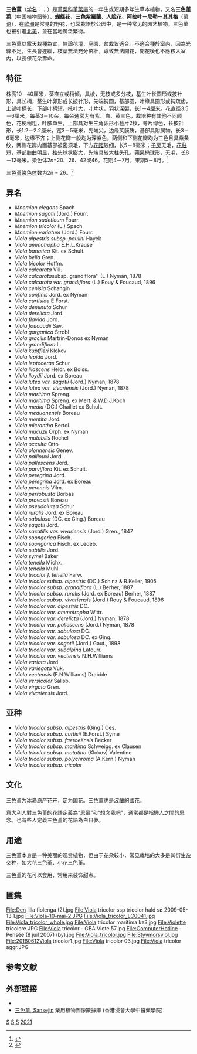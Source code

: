 {{about|三色堇本种|三色堇杂交衍生的栽培种|大花三色堇|大花三色堇杂交衍生的小花品种|小花三色堇}}
{{Speciesbox
| image = Viola tricolor.JPG
| genus = Viola
| species = tricolor
| authority = [[卡尔·林奈|L.]], 1753
}}

'''三色菫'''（[[学名|学名]]：''{{sname|Viola tricolor}}''；{{lang-en|wild pansy}}）是[[堇菜科|堇菜科]][[堇菜屬|堇菜屬]]的一年生或短期多年生草本植物，又名'''三色堇菜'''（中国植物图鉴）、'''蝴蝶花'''、'''三色[[紫羅蘭_(消歧義)|紫羅蘭]]'''、'''人脸花'''、'''阿拉叶－尼勒－其其格'''（[[蒙语|蒙语]]），在[[歐洲|歐洲]]是常見的野花，也常栽培於公园中，是一种常见的园艺植物。三色菫也被引進[[北美|北美]]，並在當地廣泛繁衍。

三色菫以露天栽種為宜，無論花壇、庭園、盆栽皆適合。不適合種於室內，因為光線不足，生長會遲緩，枝葉無法充分茁壯，導致無法開花，開花後也不應移入室內，以長保花朵壽命。

== 特征 ==
株高10－40厘米，茎直立或稍倾，具棱，无枝或多分枝，基生叶长圆形或披针形，具长柄，茎生叶卵形或长披针形，先端钝圆，基部圆，叶缘具圆形或钝疏齿，上部叶柄长，下部叶柄短，托叶大，叶片状，羽状深裂，长1－4厘米。花直径3.5－6厘米，每茎3－10朵，每朵通常为有紫、白、黄三色，栽培种有其他不同颜色，花梗稍粗，叶腋单生，上部具对生三角卵形小苞片2枚，萼片绿色，长披针形，长1.2－2.2厘米，宽3－5毫米，先端尖，边缘荚膜质，基部具附属物，长3－6毫米，边缘不齐；上侧花瓣一般均为深紫色，两侧和下侧花瓣均为三色且具紫条纹，两侧花瓣内面基部被密须毛，下方[[花距|花距]]较细，长5－8毫米；[[子房|子房]]无毛，[[花柱|花柱]]短，基部膝曲明显，[[柱头|柱头]]球状膨大，先端具较大柱头孔。[[蒴果|蒴果]]椭球形，无毛，长8－12毫米。染色体2''n''=20、26、42或46。花期4－7月，果期5－8月。<ref name="cvh127">{{cite book|editor=王庆瑞|title=中国植物志 第51卷|url=http://www.cvh.org.cn/zhiwuzhi/page/51/127.PDF|year=|month=|publisher=科学出版社|location=北京|language=中文|isbn=|pages=127|accessdate=2010年1月1日|deadurl=yes|archiveurl=https://web.archive.org/web/20140104001303/http://www.cvh.org.cn/zhiwuzhi/page/51/127.PDF|archivedate=2014年1月4日}}</ref>

三色堇[[染色体|染色体]]数为2n = 26。<ref>{{Cite journal|title=Genetical and cytological investigations on ''Viola tricolor'' L. and ''V. arvensis'' Murr.|url=https://onlinelibrary.wiley.com/doi/abs/10.1111/j.1601-5223.1926.tb03159.x|last=Clausen|first=Jens Christian|date=1926|journal=Hereditas|issue=1-2|doi=10.1111/j.1601-5223.1926.tb03159.x|volume=8|pages=1–156|issn=1601-5223|access-date=2021-05-01|archive-date=2021-05-25|archive-url=https://web.archive.org/web/20210525174914/https://onlinelibrary.wiley.com/doi/abs/10.1111/j.1601-5223.1926.tb03159.x|dead-url=no}}</ref>

==异名==

* ''Mnemion elegans'' Spach
* ''Mnemion sagotii'' (Jord.) Fourr.
* ''Mnemion sudeticum'' Fourr.
* ''Mnemion tricolor'' (L.) Spach
* ''Mnemion variatum'' (Jord.) Fourr.
* ''Viola alpestris subsp. paulini'' Hayek
* ''Viola ammotropha'' E.H.L.Krause
* ''Viola banatica'' Kit. ex Schult.
* ''Viola bella'' Gren.
* ''Viola bicolor'' Hoffm.
* ''Viola calcarata'' Vill.
* ''Viola calcarata''subsp. grandiflora'' (L.) Nyman, 1878
* ''Viola calcarata var. grandiflora'' (L.) Rouy & Foucaud, 1896
* ''Viola cenisia'' Schangin
* ''Viola confinis'' Jord. ex Nyman
* ''Viola curtisiae'' E.Forst.
* ''Viola deminuta'' Schur
* ''Viola derelicta'' Jord.
* ''Viola flavida'' Jord.
* ''Viola foucaudii'' Sav.
* ''Viola garganica'' Strobl
* ''Viola gracilis'' Martrin-Donos ex Nyman
* ''Viola grandiflora'' L.
* ''Viola kupffieri'' Klokov
* ''Viola lepida'' Jord.
* ''Viola leptoceras'' Schur
* ''Viola lilascens'' Heldr. ex Boiss.
* ''Viola lloydii'' Jord. ex Boreau
* ''Viola lutea var. sagotii'' (Jord.) Nyman, 1878
* ''Viola lutea var. vivariensis'' (Jord.) Nyman, 1878
* ''Viola maritima'' Spreng.
* ''Viola maritima'' Spreng. ex Mert. & W.D.J.Koch
* ''Viola media'' (DC.) Chaillet ex Schult.
* ''Viola meduanensis'' Boreau
* ''Viola mentita'' Jord.
* ''Viola micrantha'' Bertol.
* ''Viola mucuzii'' Orph. ex Nyman
* ''Viola mutabilis'' Rochel
* ''Viola occulta'' Otto
* ''Viola olonnensis'' Genev.
* ''Viola paillouxi'' Jord.
* ''Viola pallescens'' Jord.
* ''Viola parviflora'' Kit. ex Schult.
* ''Viola peregrina'' Jord.
* ''Viola peregrina'' Jord. ex Boreau
* ''Viola perennis'' Vilm.
* ''Viola perrobusta'' Borbás
* ''Viola provostii'' Boreau
* ''Viola pseudolutea'' Schur
* ''Viola ruralis'' Jord. ex Boreau
* ''Viola sabulosa'' (DC. ex Ging.) Boreau
* ''Viola sagotii'' Jord.
* ''Viola saxatilis var. vivariensis'' (Jord.) Gren., 1847
* ''Viola soongorica'' Fisch.
* ''Viola soongorica'' Fisch. ex Ledeb.
* ''Viola subtilis'' Jord.
* ''Viola symei'' Baker
* ''Viola tenella'' Michx.
* ''Viola tenella'' Muhl.
* ''Viola tricolor f. tenella'' Farw.
* ''Viola tricolor subsp. alpestris'' (DC.) Schinz & R.Keller, 1905
* ''Viola tricolor subsp. grandiflora'' (L.) Berher, 1887
* ''Viola tricolor subsp. ruralis'' (Jord. ex Boreau) Berher, 1887
* ''Viola tricolor subsp. vivariensis'' (Jord.) Rouy & Foucaud, 1896
* ''Viola tricolor var. alpestris'' DC.
* ''Viola tricolor var. ammotropha'' Wittr.
* ''Viola tricolor var. derelicta'' (Jord.) Nyman, 1878
* ''Viola tricolor var. pallescens'' (Jord.) Nyman, 1878
* ''Viola tricolor var. sabulosa'' DC.
* ''Viola tricolor var. sabulosa'' DC. ex Ging.
* ''Viola tricolor var. sagotii'' (Jord.) Gaut., 1898
* ''Viola tricolor var. subalpina'' Latourr.
* ''Viola tricolor var. vectensis'' N.H.Williams
* ''Viola variata'' Jord.
* ''Viola variegata'' Vuk.
* ''Viola vectensis'' (F.N.Williams) Drabble
* ''Viola versicolor'' Salisb.
* ''Viola virgata'' Gren.
* ''Viola vivariensis'' Jord.

==亚种==

* ''Viola tricolor subsp. alpestris'' (Ging.) Ces.
* ''Viola tricolor subsp. curtisii'' (E.Forst.) Syme
* ''Viola tricolor subsp. faeroeënsis'' Becker
* ''Viola tricolor subsp. maritima'' Schweigg. ex Clausen
* ''Viola tricolor subsp. matutina'' (Klokov) Valentine
* ''Viola tricolor subsp. polychroma'' (A.Kern.) Nyman
* ''Viola tricolor subsp. tricolor''

== 文化 ==
三色堇为冰岛原产花卉，定为国花。三色菫也是[[波蘭|波蘭]]的國花。

意大利人對三色堇的花語定義為“思慕”和“想念我吧”，通常都是指戀人之間的思念。也有些人定義三色堇的花語為白日夢。

== 用途 ==
三色堇本身是一种美丽的观赏植物，但由于花朵较小，常见栽培的大多是其衍生[[杂交种|杂交种]]，如[[大花三色堇|大花三色堇]]、[[小花三色堇|小花三色堇]]。

三色堇的花可以食用，常用来装饰甜点。

== 圖集 ==
<gallery>
File:Den lilla fiolenga (2).jpg
File:Viola tricolor ssp tricolor hald sø 2009-05-13 1.jpg
File:Viola-10-mai-2.JPG
File:Viola_tricolor_LC0041.jpg
File:Viola_tricolor_whole.jpg
File:Viola tricolor maritima kz3.jpg
File:Violette tricolore.JPG
File:Viola tricolor - GBA Viote 57.jpg
File:ComputerHotline - Pensée (8 juil 2007) (by).jpg
File:Viola_tricolor.jpg
File:Styvmorsviol.jpg
File:20180612Viola tricolor1.jpg
File:Viola tricolor 03.jpg
File:Viola tricolor aggr.JPG
</gallery>

== 参考文献 ==
{{reflist}}

== 外部链接 ==
{{Commons|Viola tricolor}}
*{{zh-hans}}{{CVH|Viola tricolor}}
* [http://libproject.hkbu.edu.hk/was40/detail?lang=ch&channelid=1288&searchword=herb_id=D01044 三色堇, Sansejin]{{Wayback|url=http://libproject.hkbu.edu.hk/was40/detail?lang=ch&channelid=1288&searchword=herb_id=D01044 |date=20160304085449 }} 藥用植物圖像數據庫 (香港浸會大學中醫藥學院) {{zh-hant}}{{en}}
{{Taxonbar|from=Q190326}}

[[Category:堇菜属|S]]
[[Category:草本花卉|S]]
[[Category:1753年描述的植物|S]]
[[Category:一人一花|2021]]